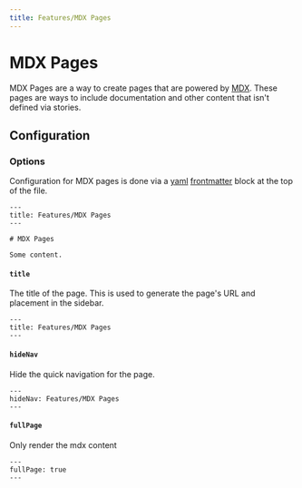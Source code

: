 ```yaml
---
title: Features/MDX Pages
---
```


# MDX Pages

MDX Pages are a way to create pages that are powered by
[MDX](https://mdxjs.com/). These pages are ways to include
documentation and other content that isn't defined via stories.

## Configuration

### Options

Configuration for MDX pages is done via a [yaml](https://docs.ansible.com/ansible/latest/reference_appendices/YAMLSyntax.html)
[frontmatter](https://jekyllrb.com/docs/front-matter/) block at the top of the file.

```mdx
---
title: Features/MDX Pages
---

# MDX Pages

Some content.
```

#### `title`

The title of the page.
This is used to generate the page's URL and placement in the sidebar.

```mdx
---
title: Features/MDX Pages
---
```

#### `hideNav`

Hide the quick navigation for the page.

```mdx
---
hideNav: Features/MDX Pages
---
```

#### `fullPage`

Only render the mdx content

```mdx
---
fullPage: true
---
```
